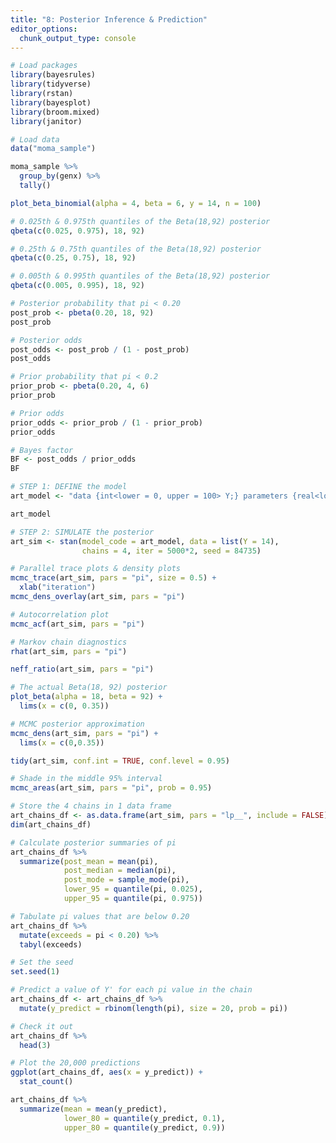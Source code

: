 ```yaml
---
title: "8: Posterior Inference & Prediction"
editor_options: 
  chunk_output_type: console
---
```


```r

# Load packages
library(bayesrules)
library(tidyverse)
library(rstan)
library(bayesplot)
library(broom.mixed)
library(janitor)

# Load data
data("moma_sample")

```

```r

moma_sample %>% 
  group_by(genx) %>% 
  tally()

plot_beta_binomial(alpha = 4, beta = 6, y = 14, n = 100)

```

```r

# 0.025th & 0.975th quantiles of the Beta(18,92) posterior
qbeta(c(0.025, 0.975), 18, 92)

# 0.25th & 0.75th quantiles of the Beta(18,92) posterior
qbeta(c(0.25, 0.75), 18, 92)

# 0.005th & 0.995th quantiles of the Beta(18,92) posterior
qbeta(c(0.005, 0.995), 18, 92)

```

```r

# Posterior probability that pi < 0.20
post_prob <- pbeta(0.20, 18, 92)
post_prob

# Posterior odds
post_odds <- post_prob / (1 - post_prob)
post_odds

# Prior probability that pi < 0.2
prior_prob <- pbeta(0.20, 4, 6)
prior_prob

# Prior odds
prior_odds <- prior_prob / (1 - prior_prob)
prior_odds

# Bayes factor
BF <- post_odds / prior_odds
BF

```


```r

# STEP 1: DEFINE the model
art_model <- "data {int<lower = 0, upper = 100> Y;} parameters {real<lower = 0, upper = 1> pi;} model {Y ~ binomial(100, pi); pi ~ beta(4, 6);}"

art_model

# STEP 2: SIMULATE the posterior
art_sim <- stan(model_code = art_model, data = list(Y = 14), 
                chains = 4, iter = 5000*2, seed = 84735)

# Parallel trace plots & density plots
mcmc_trace(art_sim, pars = "pi", size = 0.5) + 
  xlab("iteration")
mcmc_dens_overlay(art_sim, pars = "pi")

# Autocorrelation plot
mcmc_acf(art_sim, pars = "pi")

# Markov chain diagnostics
rhat(art_sim, pars = "pi")

neff_ratio(art_sim, pars = "pi")

```

```r

# The actual Beta(18, 92) posterior
plot_beta(alpha = 18, beta = 92) + 
  lims(x = c(0, 0.35))

# MCMC posterior approximation
mcmc_dens(art_sim, pars = "pi") +
  lims(x = c(0,0.35))

tidy(art_sim, conf.int = TRUE, conf.level = 0.95)

# Shade in the middle 95% interval
mcmc_areas(art_sim, pars = "pi", prob = 0.95)

# Store the 4 chains in 1 data frame
art_chains_df <- as.data.frame(art_sim, pars = "lp__", include = FALSE)
dim(art_chains_df)

# Calculate posterior summaries of pi
art_chains_df %>% 
  summarize(post_mean = mean(pi), 
            post_median = median(pi),
            post_mode = sample_mode(pi),
            lower_95 = quantile(pi, 0.025),
            upper_95 = quantile(pi, 0.975))

# Tabulate pi values that are below 0.20
art_chains_df %>% 
  mutate(exceeds = pi < 0.20) %>% 
  tabyl(exceeds)

# Set the seed
set.seed(1)

# Predict a value of Y' for each pi value in the chain
art_chains_df <- art_chains_df %>% 
  mutate(y_predict = rbinom(length(pi), size = 20, prob = pi))

# Check it out
art_chains_df %>% 
  head(3)

# Plot the 20,000 predictions
ggplot(art_chains_df, aes(x = y_predict)) + 
  stat_count()

art_chains_df %>% 
  summarize(mean = mean(y_predict),
            lower_80 = quantile(y_predict, 0.1),
            upper_80 = quantile(y_predict, 0.9))

```

